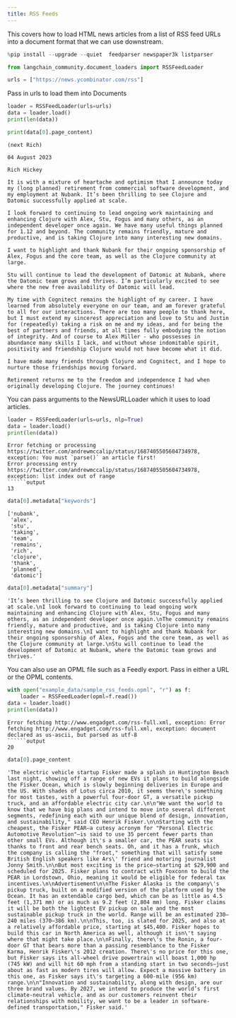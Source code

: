 ```yaml
---
title: RSS Feeds
---
```


This covers how to load HTML news articles from a list of RSS feed URLs into a document format that we can use downstream.


```python
%pip install --upgrade --quiet  feedparser newspaper3k listparser
```


```python
from langchain_community.document_loaders import RSSFeedLoader
```


```python
urls = ["https://news.ycombinator.com/rss"]
```

Pass in urls to load them into Documents


```python
loader = RSSFeedLoader(urls=urls)
data = loader.load()
print(len(data))
```


```python
print(data[0].page_content)
```
```output
(next Rich)

04 August 2023

Rich Hickey

It is with a mixture of heartache and optimism that I announce today my (long planned) retirement from commercial software development, and my employment at Nubank. It’s been thrilling to see Clojure and Datomic successfully applied at scale.

I look forward to continuing to lead ongoing work maintaining and enhancing Clojure with Alex, Stu, Fogus and many others, as an independent developer once again. We have many useful things planned for 1.12 and beyond. The community remains friendly, mature and productive, and is taking Clojure into many interesting new domains.

I want to highlight and thank Nubank for their ongoing sponsorship of Alex, Fogus and the core team, as well as the Clojure community at large.

Stu will continue to lead the development of Datomic at Nubank, where the Datomic team grows and thrives. I’m particularly excited to see where the new free availability of Datomic will lead.

My time with Cognitect remains the highlight of my career. I have learned from absolutely everyone on our team, and am forever grateful to all for our interactions. There are too many people to thank here, but I must extend my sincerest appreciation and love to Stu and Justin for (repeatedly) taking a risk on me and my ideas, and for being the best of partners and friends, at all times fully embodying the notion of integrity. And of course to Alex Miller - who possesses in abundance many skills I lack, and without whose indomitable spirit, positivity and friendship Clojure would not have become what it did.

I have made many friends through Clojure and Cognitect, and I hope to nurture those friendships moving forward.

Retirement returns me to the freedom and independence I had when originally developing Clojure. The journey continues!
```
You can pass arguments to the NewsURLLoader which it uses to load articles.


```python
loader = RSSFeedLoader(urls=urls, nlp=True)
data = loader.load()
print(len(data))
```
```output
Error fetching or processing https://twitter.com/andrewmccalip/status/1687405505604734978, exception: You must `parse()` an article first!
Error processing entry https://twitter.com/andrewmccalip/status/1687405505604734978, exception: list index out of range
``````output
13
```

```python
data[0].metadata["keywords"]
```



```output
['nubank',
 'alex',
 'stu',
 'taking',
 'team',
 'remains',
 'rich',
 'clojure',
 'thank',
 'planned',
 'datomic']
```



```python
data[0].metadata["summary"]
```



```output
'It’s been thrilling to see Clojure and Datomic successfully applied at scale.\nI look forward to continuing to lead ongoing work maintaining and enhancing Clojure with Alex, Stu, Fogus and many others, as an independent developer once again.\nThe community remains friendly, mature and productive, and is taking Clojure into many interesting new domains.\nI want to highlight and thank Nubank for their ongoing sponsorship of Alex, Fogus and the core team, as well as the Clojure community at large.\nStu will continue to lead the development of Datomic at Nubank, where the Datomic team grows and thrives.'
```


You can also use an OPML file such as a Feedly export.  Pass in either a URL or the OPML contents.


```python
with open("example_data/sample_rss_feeds.opml", "r") as f:
    loader = RSSFeedLoader(opml=f.read())
data = loader.load()
print(len(data))
```
```output
Error fetching http://www.engadget.com/rss-full.xml, exception: Error fetching http://www.engadget.com/rss-full.xml, exception: document declared as us-ascii, but parsed as utf-8
``````output
20
```

```python
data[0].page_content
```



```output
'The electric vehicle startup Fisker made a splash in Huntington Beach last night, showing off a range of new EVs it plans to build alongside the Fisker Ocean, which is slowly beginning deliveries in Europe and the US. With shades of Lotus circa 2010, it seems there\'s something for most tastes, with a powerful four-door GT, a versatile pickup truck, and an affordable electric city car.\n\n"We want the world to know that we have big plans and intend to move into several different segments, redefining each with our unique blend of design, innovation, and sustainability," said CEO Henrik Fisker.\n\nStarting with the cheapest, the Fisker PEAR—a cutesy acronym for "Personal Electric Automotive Revolution"—is said to use 35 percent fewer parts than other small EVs. Although it\'s a smaller car, the PEAR seats six thanks to front and rear bench seats. Oh, and it has a frunk, which the company is calling the "froot," something that will satisfy some British English speakers like Ars\' friend and motoring journalist Jonny Smith.\n\nBut most exciting is the price—starting at $29,900 and scheduled for 2025. Fisker plans to contract with Foxconn to build the PEAR in Lordstown, Ohio, meaning it would be eligible for federal tax incentives.\n\nAdvertisement\n\nThe Fisker Alaska is the company\'s pickup truck, built on a modified version of the platform used by the Ocean. It has an extendable cargo bed, which can be as little as 4.5 feet (1,371 mm) or as much as 9.2 feet (2,804 mm) long. Fisker claims it will be both the lightest EV pickup on sale and the most sustainable pickup truck in the world. Range will be an estimated 230–240 miles (370–386 km).\n\nThis, too, is slated for 2025, and also at a relatively affordable price, starting at $45,400. Fisker hopes to build this car in North America as well, although it isn\'t saying where that might take place.\n\nFinally, there\'s the Ronin, a four-door GT that bears more than a passing resemblance to the Fisker Karma, Henrik Fisker\'s 2012 creation. There\'s no price for this one, but Fisker says its all-wheel drive powertrain will boast 1,000 hp (745 kW) and will hit 60 mph from a standing start in two seconds—just about as fast as modern tires will allow. Expect a massive battery in this one, as Fisker says it\'s targeting a 600-mile (956 km) range.\n\n"Innovation and sustainability, along with design, are our three brand values. By 2027, we intend to produce the world’s first climate-neutral vehicle, and as our customers reinvent their relationships with mobility, we want to be a leader in software-defined transportation," Fisker said.'
```



```python

```
